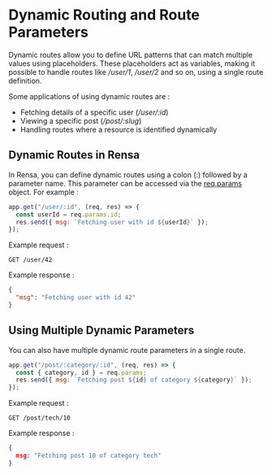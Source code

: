# Dynamic Routing and Route Parameters

Dynamic routes allow you to define URL patterns that can match multiple values using placeholders. These placeholders act as variables, making it possible to handle routes like _/user/1_, _/user/2_ and so on, using a single route definition.

Some applications of using dynamic routes are :
- Fetching details of a specific user (_/user/:id_)
- Viewing a specific post (_/post/:slug_)
- Handling routes where a resource is identified dynamically

## Dynamic Routes in Rensa

In Rensa, you can define dynamic routes using a colon (:) followed by a parameter name. This parameter can be accessed via the [req.params](/docs/request-api) object. For example :
```js
app.get("/user/:id", (req, res) => {
  const userId = req.params.id;
  res.send({ msg: `Fetching user with id ${userId}` });
});
```

Example request :
```http
GET /user/42
```
Example response :
```json
{
  "msg": "Fetching user with id 42"
}
```

## Using Multiple Dynamic Parameters

You can also have multiple dynamic route parameters in a single route.

```js
app.get("/post/:category/:id", (req, res) => {
  const { category, id } = req.params;
  res.send({ msg: `Fetching post ${id} of category ${category}` });
});
```

Example request :
```http
GET /post/tech/10
```
Example response :
```json
{
  msg: "Fetching post 10 of category tech"
}
```
